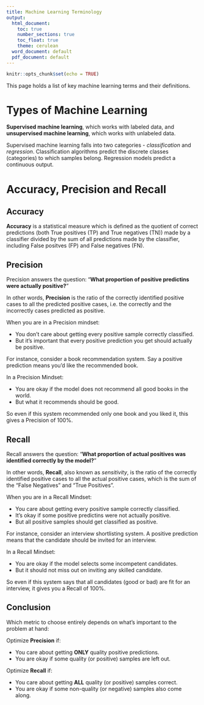 ```yaml
---
title: Machine Learning Terminology
output:
  html_document:
    toc: true
    number_sections: true
    toc_float: true
    theme: cerulean
  word_document: default
  pdf_document: default
---
```


```r
knitr::opts_chunk$set(echo = TRUE)
```
This page holds a list of key machine learning terms and their definitions.

# Types of Machine Learning

**Supervised machine learning**, which works with labeled data, and **unsupervised machine learning**, which works with unlabeled data.

Supervised machine learning falls into two categories - *classification* and *regression*. Classification algorithms predict the discrete classes (categories) to which samples belong. Regression models predict a continuous output.

# Accuracy, Precision and Recall

## Accuracy

**Accuracy** is a statistical measure which is defined as the quotient of correct predictions (both True positives (TP) and True negatives (TN)) made by a classifier divided by the sum of all predictions made by the classifier, including False positves (FP) and False negatives (FN).

## Precision

Precision answers the question: "**What proportion of positive predictins were actually positive?**"

In other words, **Precision** is the ratio of the correctly identified positive cases to all the predicted positive cases, i.e. the correctly and the incorrectly cases predicted as positive. 

When you are in a Precision mindset:

* You don't care about getting every positive sample correctly classified.
* But it's important that every positive prediction you get should actually be positive.

For instance, consider a book recommendation system. Say a positive prediction means you'd like the recommended book.

In a Precision Mindset:

* You are okay if the model does not recommend all good books in the world.
* But what it recommends should be good.

So even if this system recommended only one book and you liked it, this gives a Precision of 100%.

## Recall

Recall answers the question: "**What proportion of actual positives was identified correctly by the model?**"

In other words, **Recall**, also known as *sensitivity*, is the ratio of the correctly identified positive cases to all the actual positive cases, which is the sum of the "False Negatives" and "True Positives".

When you are in a Recall Mindset:

* You care about getting every positive sample correctly classified.
* It's okay if some positive predictins were not actually positive.
* But all positive samples should get classified as positive.

For instance, consider an interview shortlisting system. A positive prediction means that the candidate should be invited for an interview.

In a Recall Mindset:

* You are okay if the model selects some incompetent candidates.
* But it should not miss out on inviting any skilled candidate.

So even if this system says that all candidates (good or bad) are fit for an interview, it gives you a Recall of 100%.

## Conclusion

Which metric to choose entirely depends on what's important to the problem at hand:

Optimize **Precision** if:

* You care about getting **ONLY** quality positive predictions.
* You are okay if some quality (or positive) samples are left out.

Optimize **Recall** if:

* You care about getting **ALL** quality (or positive) samples correct.
* You are okay if some non-quality (or negative) samples also come along.